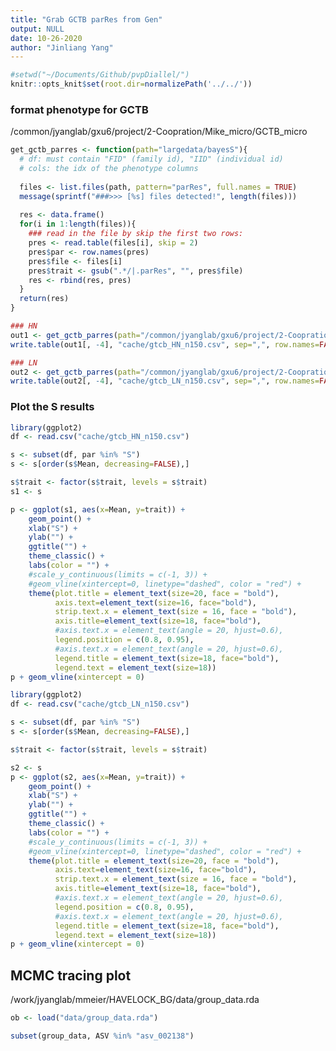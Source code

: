 ```yaml
---
title: "Grab GCTB parRes from Gen"
output: NULL
date: 10-26-2020
author: "Jinliang Yang"
---
```



```r
#setwd("~/Documents/Github/pvpDiallel/")
knitr::opts_knit$set(root.dir=normalizePath('../../'))
```


### format phenotype for GCTB

/common/jyanglab/gxu6/project/2-Coopration/Mike_micro/GCTB_micro

```r
get_gctb_parres <- function(path="largedata/bayesS"){
  # df: must contain "FID" (family id), "IID" (individual id)
  # cols: the idx of the phenotype columns
  
  files <- list.files(path, pattern="parRes", full.names = TRUE)
  message(sprintf("###>>> [%s] files detected!", length(files)))
  
  res <- data.frame()
  for(i in 1:length(files)){
    ### read in the file by skip the first two rows:
    pres <- read.table(files[i], skip = 2)
    pres$par <- row.names(pres)
    pres$file <- files[i]
    pres$trait <- gsub(".*/|.parRes", "", pres$file)
    res <- rbind(res, pres)
  }
  return(res)
}

### HN
out1 <- get_gctb_parres(path="/common/jyanglab/gxu6/project/2-Coopration/Mike_micro/GCTB_micro/HN/Results_HN")
write.table(out1[, -4], "cache/gtcb_HN_n150.csv", sep=",", row.names=FALSE, quote=FALSE)

### LN
out2 <- get_gctb_parres(path="/common/jyanglab/gxu6/project/2-Coopration/Mike_micro/GCTB_micro/LN/Results_LN")
write.table(out2[, -4], "cache/gtcb_LN_n150.csv", sep=",", row.names=FALSE, quote=FALSE)

```


### Plot the S results

```r
library(ggplot2)
df <- read.csv("cache/gtcb_HN_n150.csv")

s <- subset(df, par %in% "S")
s <- s[order(s$Mean, decreasing=FALSE),]

s$trait <- factor(s$trait, levels = s$trait)
s1 <- s

p <- ggplot(s1, aes(x=Mean, y=trait)) +
    geom_point() +
    xlab("S") +
    ylab("") +
    ggtitle("") +
    theme_classic() +
    labs(color = "") +
    #scale_y_continuous(limits = c(-1, 3)) +
    #geom_vline(xintercept=0, linetype="dashed", color = "red") +
    theme(plot.title = element_text(size=20, face = "bold"), 
          axis.text=element_text(size=16, face="bold"),
          strip.text.x = element_text(size = 16, face = "bold"),
          axis.title=element_text(size=18, face="bold"),
          #axis.text.x = element_text(angle = 20, hjust=0.6),
          legend.position = c(0.8, 0.95), 
          #axis.text.x = element_text(angle = 20, hjust=0.6),
          legend.title = element_text(size=18, face="bold"),
          legend.text = element_text(size=18))
p + geom_vline(xintercept = 0)

```

```r
library(ggplot2)
df <- read.csv("cache/gtcb_LN_n150.csv")

s <- subset(df, par %in% "S")
s <- s[order(s$Mean, decreasing=FALSE),]

s$trait <- factor(s$trait, levels = s$trait)

s2 <- s
p <- ggplot(s2, aes(x=Mean, y=trait)) +
    geom_point() +
    xlab("S") +
    ylab("") +
    ggtitle("") +
    theme_classic() +
    labs(color = "") +
    #scale_y_continuous(limits = c(-1, 3)) +
    #geom_vline(xintercept=0, linetype="dashed", color = "red") +
    theme(plot.title = element_text(size=20, face = "bold"), 
          axis.text=element_text(size=16, face="bold"),
          strip.text.x = element_text(size = 16, face = "bold"),
          axis.title=element_text(size=18, face="bold"),
          #axis.text.x = element_text(angle = 20, hjust=0.6),
          legend.position = c(0.8, 0.95), 
          #axis.text.x = element_text(angle = 20, hjust=0.6),
          legend.title = element_text(size=18, face="bold"),
          legend.text = element_text(size=18))
p + geom_vline(xintercept = 0)

```

## MCMC tracing plot

/work/jyanglab/mmeier/HAVELOCK_BG/data/group_data.rda

```r

ob <- load("data/group_data.rda")

subset(group_data, ASV %in% "asv_002138")




```

